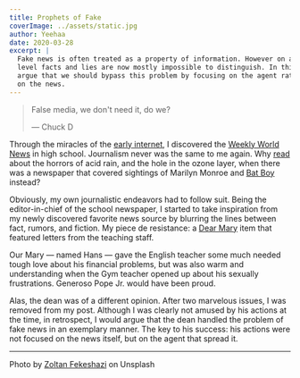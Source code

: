 ```yaml
---
title: Prophets of Fake
coverImage: ../assets/static.jpg
author: Yeehaa
date: 2020-03-28
excerpt: | 
  Fake news is often treated as a property of information. However on a content
  level facts and lies are now mostly impossible to distinguish. In this post, I
  argue that we should bypass this problem by focusing on the agent rather than
  on the news.
---
```


> False media, we don't need it, do we?
>
> &mdash; Chuck D

Through the miracles of the [early
internet](https://www.youtube.com/watch?v=2LzyRcLJdlg), I discovered the [Weekly
World News](https://en.wikipedia.org/wiki/Weekly_World_News) in high school.
Journalism never was the same to me again. Why
[read](https://www.mentalfloss.com/article/49985/where-are-they-now-8-things-terrified-us-90s)
about the horrors of acid rain, and the hole in the ozone layer, when there was
a newspaper that covered sightings of Marilyn Monroe and [Bat
Boy](https://www.vice.com/en_us/article/8gdkwv/an-interview-with-the-creator-of-bat-boy-987)
instead?

Obviously, my own journalistic endeavors had to follow suit. Being the 
editor-in-chief of the school newspaper, I started to take inspiration from my
newly discovered favorite news source by blurring the lines between fact,
rumors, and fiction. My piece de resistance: a [Dear
Mary](https://www.spectator.co.uk/article/dear-mary-your-problems-solved) item
that featured letters from the teaching staff. 

Our Mary &mdash; named Hans &mdash; gave the English teacher some much needed
tough love about his financial problems, but was also warm and understanding when
the Gym teacher opened up about his sexually frustrations. Generoso Pope Jr.
would have been proud. 

Alas, the dean was of a different opinion. After two marvelous issues, I was
removed from my post. Although I was clearly not amused by his actions at the
time, in retrospect, I would argue that the dean handled the problem of fake
news in an exemplary manner. The key to his success: his actions were not
focused on the news itself, but on the agent that spread it.

---
Photo by [Zoltan Fekeshazi](https://unsplash.com/@fekeshazizo?utm_source=unsplash&utm_medium=referral&utm_content=creditCopyText)
on Unsplash


